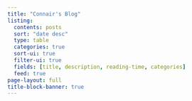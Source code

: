 ```yaml
---
title: "Connair's Blog"
listing:
  contents: posts
  sort: "date desc"
  type: table
  categories: true
  sort-ui: true
  filter-ui: true
  fields: [title, description, reading-time, categories]
  feed: true
page-layout: full
title-block-banner: true
---
```



